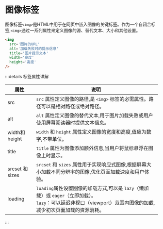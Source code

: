 # 图像标签

图像标签`<img>`是HTML中用于在网页中嵌入图像的关键标签。作为一个自闭合标签,`<img>`通过一系列属性来定义图像的源、替代文本、大小和其他设置。

```html
<img
  src='图片的URL'
  alt='加载失败时的提示信息'
  title='图片提示文本'
  width='宽度'
  height='高度'
/>
```

:::details 标签属性详解

| 属性            | 说明                                                         |
| --------------- | ------------------------------------------------------------ |
| src             | `src` 属性定义图像的路径,是 `<img>` 标签的必需属性。路径可以是相对路径或绝对路径。 |
| alt             | `alt` 属性定义图像的替代文本,用于图片加载失败或用户使用屏幕阅读器时提供文本信息。 |
| width和height   | `width` 和 `height` 属性定义图像的宽度和高度,值应为数字,不带单位。 |
| title           | `title` 属性为图像添加额外信息,当用户将鼠标悬浮在图像上时显示。 |
| srcset 和 sizes | `srcset` 和 `sizes` 属性用于实现响应式图像,根据屏幕大小加载不同分辨率的图像,优化页面加载速度和用户体验。 |
| loading         | `loading`属性设置图像的加载方式,可以是 `lazy`（懒加载）或 `eager`（立即加载）。<br />`lazy`：可以延迟非视口（viewport）范围内图像的加载,减少初次页面加载的资源消耗。 |

:::
